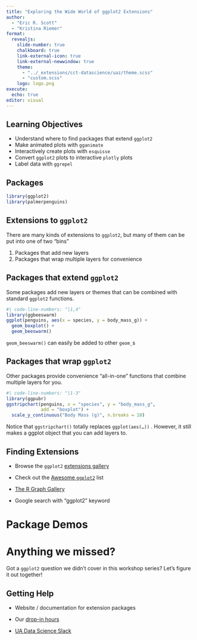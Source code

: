 ```yaml
---
title: "Exploring the Wide World of ggplot2 Extensions"
author: 
  - "Eric R. Scott"
  - "Kristina Riemer"
format: 
  revealjs:
    slide-number: true
    chalkboard: true
    link-external-icon: true
    link-external-newwindow: true
    theme: 
      - "../_extensions/cct-datascience/uaz/theme.scss"
      - "custom.scss"
    logo: logo.png
execute: 
  echo: true
editor: visual
---
```


## Learning Objectives

-   Understand where to find packages that extend `ggplot2`
-   Make animated plots with `gganimate`
-   Interactively create plots with `esquisse`
-   Convert `ggplot2` plots to interactive `plotly` plots
-   Label data with `ggrepel`

## Packages

```r
library(ggplot2)
library(palmerpenguins)
```

## Extensions to `ggplot2`

There are many kinds of extensions to `ggplot2`, but many of them can be put into one of two "bins"

1.  Packages that add new layers
2.  Packages that wrap multiple layers for convenience

## Packages that extend `ggplot2`

Some packages add new layers or themes that can be combined with standard `ggplot2` functions.

```r
#| code-line-numbers: "|1,4"
library(ggbeeswarm)
ggplot(penguins, aes(x = species, y = body_mass_g)) +
  geom_boxplot() +
  geom_beeswarm()

```

::: notes
`geom_beeswarm()` can easily be added to other `geom_`s
:::

## Packages that wrap `ggplot2`

Other packages provide convenience "all-in-one" functions that combine multiple layers for you.

```r
#| code-line-numbers: "|1-3"
library(ggpubr)
ggstripchart(penguins, x = "species", y = "body_mass_g",
             add = "boxplot") +
  scale_y_continuous("Body Mass (g)", n.breaks = 10)
```

::: notes
Notice that `ggstripchart()` totally replaces `ggplot(aes(…))` .
However, it still makes a ggplot object that you can add layers to.
:::

## Finding Extensions

-   Browse the `ggplot2` [extensions gallery](https://exts.ggplot2.tidyverse.org/gallery/)

-   Check out the [Awesome `ggplot2`](https://github.com/erikgahner/awesome-ggplot2#readme) list

-   [The R Graph Gallery](https://r-graph-gallery.com/)

-   Google search with "ggplot2" keyword

# Package Demos

# Anything we missed?

Got a `ggplot2` question we didn't cover in this workshop series?
Let's figure it out together!

## Getting Help

-   Website / documentation for extension packages

-   Our [drop-in hours](https://datascience.cct.arizona.edu/drop-in-hours)

-   [UA Data Science Slack](https://join.slack.com/t/uadatascience/shared_invite/zt-1xjxht9k0-E489WA6axO_SRVeKQh3cXg)
